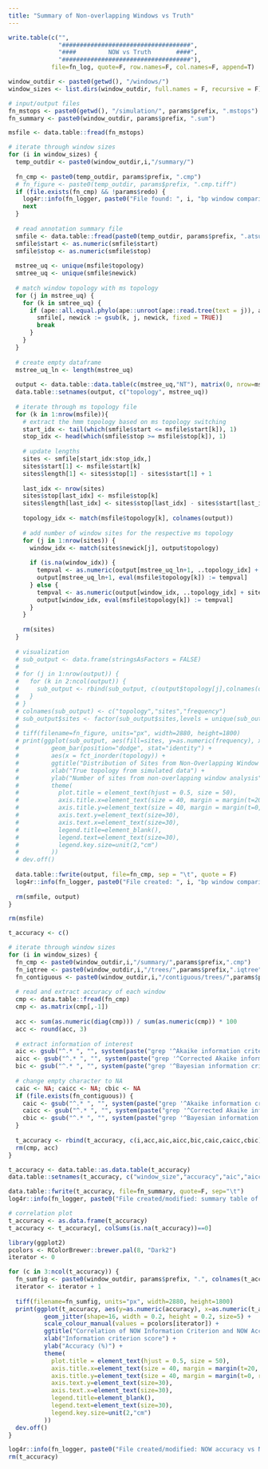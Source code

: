 ```yaml
---
title: "Summary of Non-overlapping Windows vs Truth"
---
```


```r
write.table(c("",
              "####################################",
              "####         NOW vs Truth       ####",
              "####################################"),
            file=fn_log, quote=F, row.names=F, col.names=F, append=T)

window_outdir <- paste0(getwd(), "/windows/")
window_sizes <- list.dirs(window_outdir, full.names = F, recursive = F)

# input/output files
fn_mstops <- paste0(getwd(), "/simulation/", params$prefix, ".mstops")
fn_summary <- paste0(window_outdir, params$prefix, ".sum")
```

```r
msfile <- data.table::fread(fn_mstops)

# iterate through window sizes
for (i in window_sizes) {
  temp_outdir <- paste0(window_outdir,i,"/summary/")
  
  fn_cmp <- paste0(temp_outdir, params$prefix, ".cmp")
  # fn_figure <- paste0(temp_outdir, params$prefix, ".cmp.tiff")
  if (file.exists(fn_cmp) && !params$redo) {
    log4r::info(fn_logger, paste0("File found: ", i, "bp window comparison file."))
    next
  }
  
  # read annotation summary file
  smfile <- data.table::fread(paste0(temp_outdir, params$prefix, ".atsum"))
  smfile$start <- as.numeric(smfile$start)
  smfile$stop <- as.numeric(smfile$stop)
  
  mstree_uq <- unique(msfile$topology)
  smtree_uq <- unique(smfile$newick)
  
  # match window topology with ms topology
  for (j in mstree_uq) {
    for (k in smtree_uq) {
      if (ape::all.equal.phylo(ape::unroot(ape::read.tree(text = j)), ape::read.tree(text = k))) {
        smfile[, newick := gsub(k, j, newick, fixed = TRUE)]
        break
      }
    }
  }
  
  # create empty dataframe
  mstree_uq_ln <- length(mstree_uq)
  
  output <- data.table::data.table(c(mstree_uq,"NT"), matrix(0, nrow=mstree_uq_ln+1, ncol=mstree_uq_ln))
  data.table::setnames(output, c("topology", mstree_uq))
  
  # iterate through ms topology file
  for (k in 1:nrow(msfile)){
    # extract the hmm topology based on ms topology switching
    start_idx <- tail(which(smfile$start <= msfile$start[k]), 1)
    stop_idx <- head(which(smfile$stop >= msfile$stop[k]), 1)
    
    # update lengths
    sites <- smfile[start_idx:stop_idx,]
    sites$start[1] <- msfile$start[k]
    sites$length[1] <- sites$stop[1] - sites$start[1] + 1
    
    last_idx <- nrow(sites)
    sites$stop[last_idx] <- msfile$stop[k]
    sites$length[last_idx] <- sites$stop[last_idx] - sites$start[last_idx] + 1
    
    topology_idx <- match(msfile$topology[k], colnames(output))
    
    # add number of window sites for the respective ms topology
    for (j in 1:nrow(sites)) {
      window_idx <- match(sites$newick[j], output$topology)
      
      if (is.na(window_idx)) {
        tempval <- as.numeric(output[mstree_uq_ln+1, ..topology_idx] + sites$length[j])
        output[mstree_uq_ln+1, eval(msfile$topology[k]) := tempval]
      } else {
        tempval <- as.numeric(output[window_idx, ..topology_idx] + sites$length[j])
        output[window_idx, eval(msfile$topology[k]) := tempval]
      }
    }
    
    rm(sites)
  }
  
  # visualization
  # sub_output <- data.frame(stringsAsFactors = FALSE)
  # 
  # for (j in 1:nrow(output)) {
  #   for (k in 2:ncol(output)) {
  #     sub_output <- rbind(sub_output, c(output$topology[j],colnames(output[k]),output[j,k]))
  #   }
  # }
  # colnames(sub_output) <- c("topology","sites","frequency")
  # sub_output$sites <- factor(sub_output$sites,levels = unique(sub_output$sites),ordered = T)
  # 
  # tiff(filename=fn_figure, units="px", width=2880, height=1800)
  # print(ggplot(sub_output, aes(fill=sites, y=as.numeric(frequency), x=topology)) + 
  #         geom_bar(position="dodge", stat="identity") +
  #         aes(x = fct_inorder(topology)) +
  #         ggtitle("Distribution of Sites from Non-Overlapping Window Analysis in Simulated Dataset") + 
  #         xlab("True topology from simulated data") +
  #         ylab("Number of sites from non-overlapping window analysis") +
  #         theme(
  #           plot.title = element_text(hjust = 0.5, size = 50),
  #           axis.title.x=element_text(size = 40, margin = margin(t=20, r=0, b=0, l=0)),
  #           axis.title.y=element_text(size = 40, margin = margin(t=0, r=20, b=0, l=0)),
  #           axis.text.y=element_text(size=30),
  #           axis.text.x=element_text(size=30),
  #           legend.title=element_blank(),
  #           legend.text=element_text(size=30),
  #           legend.key.size=unit(2,"cm")
  #         ))
  # dev.off()
  
  data.table::fwrite(output, file=fn_cmp, sep = "\t", quote = F)
  log4r::info(fn_logger, paste0("File created: ", i, "bp window comparison files (", params$prefix, ".cmp)."))
  
  rm(smfile, output)
}

rm(msfile)
```

```r
t_accuracy <- c()

# iterate through window sizes
for (i in window_sizes) {
  fn_cmp <- paste0(window_outdir,i,"/summary/",params$prefix,".cmp")
  fn_iqtree <- paste0(window_outdir,i,"/trees/",params$prefix,".iqtree")
  fn_contiguous <- paste0(window_outdir,i,"/contiguous/trees/",params$prefix,".iqtree")
  
  # read and extract accuracy of each window
  cmp <- data.table::fread(fn_cmp)
  cmp <- as.matrix(cmp[,-1])
  
  acc <- sum(as.numeric(diag(cmp))) / sum(as.numeric(cmp)) * 100
  acc <- round(acc, 3)
  
  # extract information of interest
  aic <- gsub("^.* ", "", system(paste("grep '^Akaike information criterion'",fn_iqtree), intern = T))
  aicc <- gsub("^.* ", "", system(paste("grep '^Corrected Akaike information criterion'",fn_iqtree), intern = T))
  bic <- gsub("^.* ", "", system(paste("grep '^Bayesian information criterion'",fn_iqtree), intern = T))
  
  # change empty character to NA
  caic <- NA; caicc <- NA; cbic <- NA
  if (file.exists(fn_contiguous)) {
    caic <- gsub("^.* ", "", system(paste("grep '^Akaike information criterion'", fn_contiguous), intern = T))
    caicc <- gsub("^.* ", "", system(paste("grep '^Corrected Akaike information criterion'",fn_contiguous), intern = T))
    cbic <- gsub("^.* ", "", system(paste("grep '^Bayesian information criterion'",fn_contiguous), intern = T))
  }
  
  t_accuracy <- rbind(t_accuracy, c(i,acc,aic,aicc,bic,caic,caicc,cbic))
  rm(cmp, acc)
}

t_accuracy <- data.table::as.data.table(t_accuracy)
data.table::setnames(t_accuracy, c("window_size","accuracy","aic","aicc","bic","aic_ct","aicc_ct","bic_ct"))

data.table::fwrite(t_accuracy, file=fn_summary, quote=F, sep="\t")
log4r::info(fn_logger, paste0("File created/modified: summary table of NOW and ms (", params$prefix, ".sum)."))

# correlation plot
t_accuracy <- as.data.frame(t_accuracy)
t_accuracy <- t_accuracy[, colSums(is.na(t_accuracy))==0]

library(ggplot2)
pcolors <- RColorBrewer::brewer.pal(8, "Dark2")
iterator <- 0

for (c in 3:ncol(t_accuracy)) {
  fn_sumfig <- paste0(window_outdir, params$prefix, ".", colnames(t_accuracy)[c],".tiff")
  iterator <- iterator + 1
  
  tiff(filename=fn_sumfig, units="px", width=2880, height=1800)
  print(ggplot(t_accuracy, aes(y=as.numeric(accuracy), x=as.numeric(t_accuracy[,c]), ymin=0, ymax=100)) + 
          geom_jitter(shape=16, width = 0.2, height = 0.2, size=5) +
          scale_colour_manual(values = pcolors[iterator]) +
          ggtitle("Correlation of NOW Information Criterion and NOW Accuracy") + 
          xlab("Information criterion score") +
          ylab("Accuracy (%)") +
          theme(
            plot.title = element_text(hjust = 0.5, size = 50),
            axis.title.x=element_text(size = 40, margin = margin(t=20, r=0, b=0, l=0)),
            axis.title.y=element_text(size = 40, margin = margin(t=0, r=20, b=0, l=0)),
            axis.text.y=element_text(size=30),
            axis.text.x=element_text(size=30),
            legend.title=element_blank(),
            legend.text=element_text(size=30),
            legend.key.size=unit(2,"cm")
          ))
  dev.off()
}

log4r::info(fn_logger, paste0("File created/modified: NOW accuracy vs NOW IC correlation plots."))
rm(t_accuracy)
```